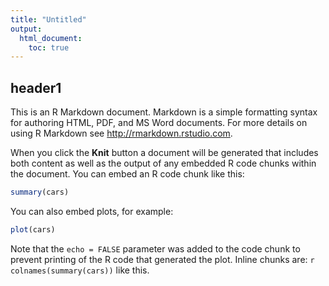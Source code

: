 ```yaml
---
title: "Untitled"
output:
  html_document:
    toc: true
---
```

header1
-------

This is an R Markdown document. Markdown is a simple formatting syntax
for authoring HTML, PDF, and MS Word documents. For more details on
using R Markdown see <http://rmarkdown.rstudio.com>.

When you click the **Knit** button a document will be generated that
includes both content as well as the output of any embedded R code
chunks within the document. You can embed an R code chunk like this:

```r
summary(cars)
```
You can also embed plots, for example:

```r
plot(cars)
```
Note that the `echo = FALSE` parameter was added to the code chunk to
prevent printing of the R code that generated the plot. Inline chunks
are: `r colnames(summary(cars))` like this.

